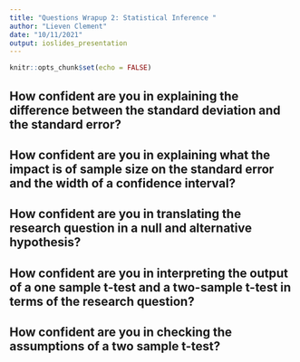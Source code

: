 ```yaml
---
title: "Questions Wrapup 2: Statistical Inference "  
author: "Lieven Clement"
date: "10/11/2021"
output: ioslides_presentation
---
```


```r
knitr::opts_chunk$set(echo = FALSE)
```


## How confident are you in explaining the difference between the standard deviation and the standard error?

## How confident are you in explaining what the impact is of sample size on the standard error and the width of a confidence interval?

## How confident are you in translating the research question in a null and alternative hypothesis?

## How confident are you in interpreting the output of a one sample t-test and a two-sample t-test in terms of the research question?

## How confident are you in checking the assumptions of a two sample t-test?
